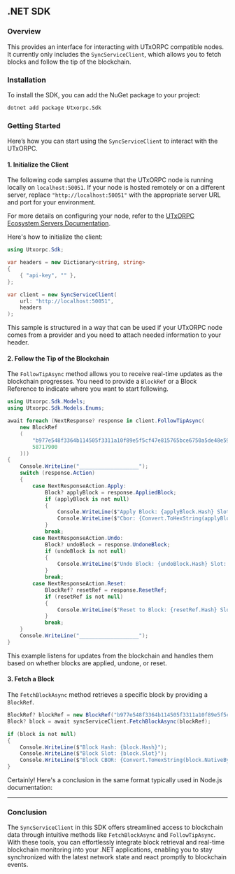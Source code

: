 ## .NET SDK

### Overview
This provides an interface for interacting with UTxORPC compatible nodes. It currently only includes the `SyncServiceClient`, which allows you to fetch blocks and follow the tip of the blockchain.

### Installation

To install the SDK, you can add the NuGet package to your project:

```bash
dotnet add package Utxorpc.Sdk
```

### Getting Started

Here’s how you can start using the `SyncServiceClient` to interact with the UTxORPC.

#### 1. Initialize the Client
The following code samples assume that the UTxORPC node is running locally on `localhost:50051`. If your node is hosted remotely or on a different server, replace `"http://localhost:50051"` with the appropriate server URL and port for your environment. 

For more details on configuring your node, refer to the [UTxORPC Ecosystem Servers Documentation](/servers).

Here's how to initialize the client:
```csharp
using Utxorpc.Sdk;

var headers = new Dictionary<string, string>
{
    { "api-key", "" },
};

var client = new SyncServiceClient(
    url: "http://localhost:50051",
    headers
);
```
This sample is structured in a way that can be used if your UTxORPC node comes from a provider and you need to attach needed information to your header.

#### 2. Follow the Tip of the Blockchain

The `FollowTipAsync` method allows you to receive real-time updates as the blockchain progresses. You need to provide a `BlockRef` or a Block Reference to indicate where you want to start following.

```csharp
using Utxorpc.Sdk.Models;
using Utxorpc.Sdk.Models.Enums;

await foreach (NextResponse? response in client.FollowTipAsync(
    new BlockRef
    (
        "b977e548f3364b114505f3311a10f89e5f5cf47e815765bce6750a5de48e5951",
        58717900
    )))
{
    Console.WriteLine("___________________");
    switch (response.Action)
    {
        case NextResponseAction.Apply:
            Block? applyBlock = response.AppliedBlock;
            if (applyBlock is not null)
            {
                Console.WriteLine($"Apply Block: {applyBlock.Hash} Slot: {applyBlock.Slot}");
                Console.WriteLine($"Cbor: {Convert.ToHexString(applyBlock.NativeBytes ?? [])}");
            }
            break;
        case NextResponseAction.Undo:
            Block? undoBlock = response.UndoneBlock;
            if (undoBlock is not null)
            {
                Console.WriteLine($"Undo Block: {undoBlock.Hash} Slot: {undoBlock.Slot}");
            }
            break;
        case NextResponseAction.Reset:
            BlockRef? resetRef = response.ResetRef;
            if (resetRef is not null)
            {
                Console.WriteLine($"Reset to Block: {resetRef.Hash} Slot: {resetRef.Index}");
            }
            break;
    }
    Console.WriteLine("___________________");
}
```

This example listens for updates from the blockchain and handles them based on whether blocks are applied, undone, or reset.

#### 3. Fetch a Block

The `FetchBlockAsync` method retrieves a specific block by providing a `BlockRef`.

```csharp
BlockRef? blockRef = new BlockRef("b977e548f3364b114505f3311a10f89e5f5cf47e815765bce6750a5de48e5951", 58717900);
Block? block = await syncServiceClient.FetchBlockAsync(blockRef);

if (block is not null)
{
    Console.WriteLine($"Block Hash: {block.Hash}");
    Console.WriteLine($"Block Slot: {block.Slot}");
    Console.WriteLine($"Block CBOR: {Convert.ToHexString(block.NativeBytes ?? [])}");
}
```
Certainly! Here's a conclusion in the same format typically used in Node.js documentation:

---

### Conclusion

The `SyncServiceClient` in this SDK offers streamlined access to blockchain data through intuitive methods like `FetchBlockAsync` and `FollowTipAsync`. With these tools, you can effortlessly integrate block retrieval and real-time blockchain monitoring into your .NET applications, enabling you to stay synchronized with the latest network state and react promptly to blockchain events.

